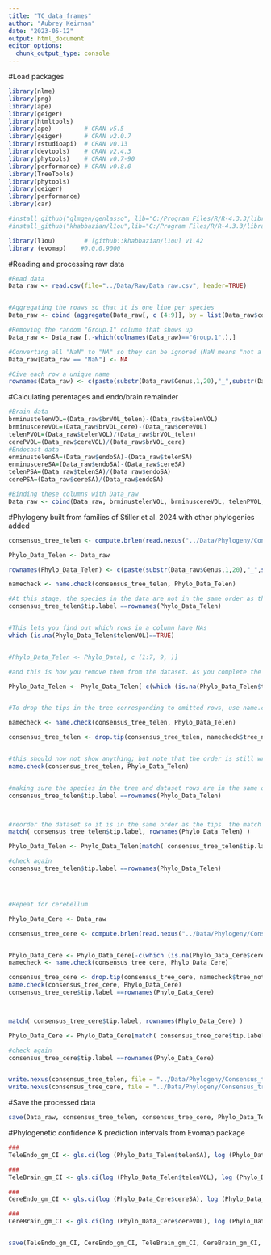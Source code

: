 ---
title: "TC_data_frames"
author: "Aubrey Keirnan"
date: "2023-05-12"
output: html_document
editor_options:
  chunk_output_type: console
---
#Load packages
```{r}
library(nlme)
library(png)
library(ape)
library(geiger)
library(htmltools)
library(ape)         # CRAN v5.5 
library(geiger)      # CRAN v2.0.7
library(rstudioapi)  # CRAN v0.13
library(devtools)    # CRAN v2.4.3
library(phytools)    # CRAN v0.7-90
library(performance) # CRAN v0.8.0
library(TreeTools)
library(phytools)
library(geiger)
library(performance)
library(car)

#install_github("glmgen/genlasso", lib="C:/Program Files/R/R-4.3.3/library")
#install_github("khabbazian/l1ou",lib="C:/Program Files/R/R-4.3.3/library")

library(l1ou)        # [github::khabbazian/l1ou] v1.42
library (evomap)    #0.0.0.9000
```

#Reading and processing raw data
```{r}
#Read data
Data_raw <- read.csv(file="../Data/Raw/Data_raw.csv", header=TRUE)


#Aggregating the roaws so that it is one line per species
Data_raw <- cbind (aggregate(Data_raw[, c (4:9)], by = list(Data_raw$common_name), FUN = unique), aggregate(Data_raw[,c(10:17)],  by = list(Data_raw$common_name), FUN = mean, na.rm=TRUE, na.action=NULL))

#Removing the random "Group.1" column that shows up
Data_raw <- Data_raw [,-which(colnames(Data_raw)=="Group.1",),]

#Converting all "NaN" to "NA" so they can be ignored (NaN means "not a number")
Data_raw[Data_raw == "NaN"] <- NA

#Give each row a unique name
rownames(Data_raw) <- c(paste(substr(Data_raw$Genus,1,20),"_",substr(Data_raw$species,1,20), sep = ""))
```

#Calculating perentages and endo/brain remainder
```{r}
#Brain data
brminustelenVOL=(Data_raw$brVOL_telen)-(Data_raw$telenVOL)
brminuscereVOL=(Data_raw$brVOL_cere)-(Data_raw$cereVOL)
telenPVOL=(Data_raw$telenVOL)/(Data_raw$brVOL_telen)
cerePVOL=(Data_raw$cereVOL)/(Data_raw$brVOL_cere)
#Endocast data
enminustelenSA=(Data_raw$endoSA)-(Data_raw$telenSA)
enminuscereSA=(Data_raw$endoSA)-(Data_raw$cereSA)
telenPSA=(Data_raw$telenSA)/(Data_raw$endoSA)
cerePSA=(Data_raw$cereSA)/(Data_raw$endoSA)

#Binding these columns with Data_raw
Data_raw <- cbind(Data_raw, brminustelenVOL, brminuscereVOL, telenPVOL, cerePVOL, enminustelenSA, enminuscereSA, telenPSA, cerePSA)


```


#Phylogeny built from families of Stiller et al. 2024 with other phylogenies added
```{r}
consensus_tree_telen <- compute.brlen(read.nexus("../Data/Phylogeny/Constructed_Tree.nex"))

Phylo_Data_Telen <- Data_raw

rownames(Phylo_Data_Telen) <- c(paste(substr(Data_raw$Genus,1,20),"_",substr(Data_raw$species,1,20), sep = ""))

namecheck <- name.check(consensus_tree_telen, Phylo_Data_Telen)

#At this stage, the species in the data are not in the same order as the species in the tree. Worth remembering and later reordering
consensus_tree_telen$tip.label ==rownames(Phylo_Data_Telen)


#This lets you find out which rows in a column have NAs
which (is.na(Phylo_Data_Telen$telenVOL)==TRUE)


#Phylo_Data_Telen <- Phylo_Data[, c (1:7, 9, )]

#and this is how you remove them from the dataset. As you complete the dataset, they will go back in because then they're not NAs any more

Phylo_Data_Telen <- Phylo_Data_Telen[-c(which (is.na(Phylo_Data_Telen$telenVOL)==TRUE)),]


#To drop the tips in the tree corresponding to omitted rows, use name.check

namecheck <- name.check(consensus_tree_telen, Phylo_Data_Telen)

consensus_tree_telen <- drop.tip(consensus_tree_telen, namecheck$tree_not_data)


#this should now not show anything; but note that the order is still wrong
name.check(consensus_tree_telen, Phylo_Data_Telen)


#making sure the species in the tree and dataset rows are in the same order - needs to all be TRUE
consensus_tree_telen$tip.label ==rownames(Phylo_Data_Telen)



#reorder the dataset so it is in the same order as the tips. the match () command allows you to find out at which position of dataset 2 a value in dataset 1 is (e.g. 72nd value of Phylo_data = 1st value of tree tips)
match( consensus_tree_telen$tip.label, rownames(Phylo_Data_Telen) )

Phylo_Data_Telen <- Phylo_Data_Telen[match( consensus_tree_telen$tip.label, rownames(Phylo_Data_Telen) ),]

#check again
consensus_tree_telen$tip.label ==rownames(Phylo_Data_Telen)




#Repeat for cerebellum

Phylo_Data_Cere <- Data_raw

consensus_tree_cere <- compute.brlen(read.nexus("../Data/Phylogeny/Constructed_Tree.nex"))


Phylo_Data_Cere <- Phylo_Data_Cere[-c(which (is.na(Phylo_Data_Cere$cereVOL)==TRUE)),]
namecheck <- name.check(consensus_tree_cere, Phylo_Data_Cere)

consensus_tree_cere <- drop.tip(consensus_tree_cere, namecheck$tree_not_data)
name.check(consensus_tree_cere, Phylo_Data_Cere)
consensus_tree_cere$tip.label ==rownames(Phylo_Data_Cere)



match( consensus_tree_cere$tip.label, rownames(Phylo_Data_Cere) )

Phylo_Data_Cere <- Phylo_Data_Cere[match( consensus_tree_cere$tip.label, rownames(Phylo_Data_Cere) ),]

#check again
consensus_tree_cere$tip.label ==rownames(Phylo_Data_Cere)


write.nexus(consensus_tree_telen, file = "../Data/Phylogeny/Consensus_tree_telen.nex")
write.nexus(consensus_tree_cere, file = "../Data/Phylogeny/Consensus_tree_cere.nex")

```


#Save the processed data
```{r}
save(Data_raw, consensus_tree_telen, consensus_tree_cere, Phylo_Data_Telen, Phylo_Data_Cere, file = "../Data/Processed/TeleCere_data_processed.rda")
```


#Phylogenetic confidence & prediction intervals from Evomap package
```{r}

###
TeleEndo_gm_CI <- gls.ci(log (Phylo_Data_Telen$telenSA), log (Phylo_Data_Telen$enminustelenSA), vcv(consensus_tree_telen))

###
TeleBrain_gm_CI <- gls.ci(log (Phylo_Data_Telen$telenVOL), log (Phylo_Data_Telen$brminustelenVOL),vcv(consensus_tree_telen))

###
CereEndo_gm_CI <- gls.ci(log (Phylo_Data_Cere$cereSA), log (Phylo_Data_Cere$enminuscereSA),vcv(consensus_tree_cere))

###
CereBrain_gm_CI <- gls.ci(log (Phylo_Data_Cere$cereVOL), log (Phylo_Data_Cere$brminuscereVOL),vcv(consensus_tree_cere))


save(TeleEndo_gm_CI, CereEndo_gm_CI, TeleBrain_gm_CI, CereBrain_gm_CI, file="../Data/Processed/phylo_confidence_intervals.rda")
```







